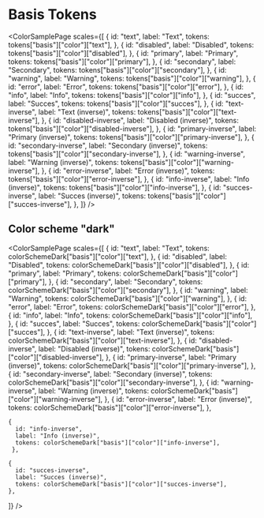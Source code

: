 
<Meta title="Purmerend/Basis Tokens" />

# Basis Tokens

<ColorSamplePage
  scales={[
    {
      id: "text",
      label: "Text",
      tokens: tokens["basis"]["color"]["text"],
    },
    {
      id: "disabled",
      label: "Disabled",
      tokens: tokens["basis"]["color"]["disabled"],
    },
    {
      id: "primary",
      label: "Primary",
      tokens: tokens["basis"]["color"]["primary"],
    },
    {
      id: "secondary",
      label: "Secondary",
      tokens: tokens["basis"]["color"]["secondary"],
    },
    {
      id: "warning",
      label: "Warning",
      tokens: tokens["basis"]["color"]["warning"],
    },
    {
      id: "error",
      label: "Error",
      tokens: tokens["basis"]["color"]["error"],
    },
    {
      id: "info",
      label: "Info",
      tokens: tokens["basis"]["color"]["info"],
    },
    {
      id: "succes",
      label: "Succes",
      tokens: tokens["basis"]["color"]["succes"],
    },
    {
      id: "text-inverse",
      label: "Text (inverse)",
      tokens: tokens["basis"]["color"]["text-inverse"],
    },
    {
      id: "disabled-inverse",
      label: "Disabled (inverse)",
      tokens: tokens["basis"]["color"]["disabled-inverse"],
    },
    {
      id: "primary-inverse",
      label: "Primary (inverse)",
      tokens: tokens["basis"]["color"]["primary-inverse"],
    },
    {
      id: "secondary-inverse",
      label: "Secondary (inverse)",
      tokens: tokens["basis"]["color"]["secondary-inverse"],
    },
    {
      id: "warning-inverse",
      label: "Warning (inverse)",
      tokens: tokens["basis"]["color"]["warning-inverse"],
    },
    {
      id: "error-inverse",
      label: "Error (inverse)",
      tokens: tokens["basis"]["color"]["error-inverse"],
    },
    {
      id: "info-inverse",
      label: "Info (inverse)",
      tokens: tokens["basis"]["color"]["info-inverse"],
    },
    {
      id: "succes-inverse",
      label: "Succes (inverse)",
      tokens: tokens["basis"]["color"]["succes-inverse"],
    },
  ]}
/>

## Color scheme "dark"

<ColorSamplePage
  scales={[
    {
      id: "text",
      label: "Text",
      tokens: colorSchemeDark["basis"]["color"]["text"],
    },
    {
      id: "disabled",
      label: "Disabled",
      tokens: colorSchemeDark["basis"]["color"]["disabled"],
    },
    {
      id: "primary",
      label: "Primary",
      tokens: colorSchemeDark["basis"]["color"]["primary"],
    },
    {
      id: "secondary",
      label: "Secondary",
      tokens: colorSchemeDark["basis"]["color"]["secondary"],
    },
    {
      id: "warning",
      label: "Warning",
      tokens: colorSchemeDark["basis"]["color"]["warning"],
    }, 
    {
      id: "error",
      label: "Error",
      tokens: colorSchemeDark["basis"]["color"]["error"],
    },
    {
      id: "info",
      label: "Info",
      tokens: colorSchemeDark["basis"]["color"]["info"],
    }, 
    {
      id: "succes",
      label: "Succes",
      tokens: colorSchemeDark["basis"]["color"]["succes"],
    },
    {
      id: "text-inverse",
      label: "Text (inverse)",
      tokens: colorSchemeDark["basis"]["color"]["text-inverse"],
    },
    {
      id: "disabled-inverse",
      label: "Disabled (inverse)",
      tokens: colorSchemeDark["basis"]["color"]["disabled-inverse"],
    },
    {
      id: "primary-inverse",
      label: "Primary (inverse)",
      tokens: colorSchemeDark["basis"]["color"]["primary-inverse"],
    },
    {
      id: "secondary-inverse",
      label: "Secondary (inverse)",
      tokens: colorSchemeDark["basis"]["color"]["secondary-inverse"],
    },
    {
      id: "warning-inverse",
      label: "Warning (inverse)",
      tokens: colorSchemeDark["basis"]["color"]["warning-inverse"],
    }, 
    {
      id: "error-inverse",
      label: "Error (inverse)",
      tokens: colorSchemeDark["basis"]["color"]["error-inverse"],
    },
   
    {
      id: "info-inverse",
      label: "Info (inverse)",
      tokens: colorSchemeDark["basis"]["color"]["info-inverse"],
     },

    {
      id: "succes-inverse",
      label: "Succes (inverse)",
      tokens: colorSchemeDark["basis"]["color"]["succes-inverse"],
    },

]}
/>
